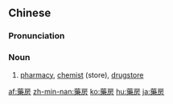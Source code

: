 {{also|药房}}
==Chinese==
{{zh-forms|s=药房}}

===Pronunciation===
{{zh-pron
|m=yàofáng
|cat=n
}}

===Noun===
{{zh-noun}}

# [[pharmacy]], [[chemist]] (store), [[drugstore]]

[[af:藥房]]
[[zh-min-nan:藥房]]
[[ko:藥房]]
[[hu:藥房]]
[[ja:藥房]]